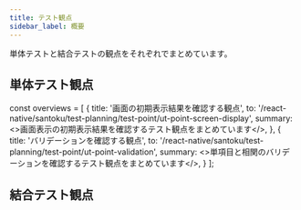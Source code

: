 ```yaml
---
title: テスト観点
sidebar_label: 概要
---
```


単体テストと結合テストの観点をそれぞれでまとめています。

<!-- textlint-disable ja-technical-writing/sentence-length,ja-technical-writing/max-comma,ja-spacing/ja-no-space-around-parentheses,jtf-style/3.3.かっこ類と隣接する文字の間のスペースの有無,ja-technical-writing/ja-no-mixed-period,ja-technical-writing/no-unmatched-pair -->

## 単体テスト観点

const overviews = [
  {
    title: '画面の初期表示結果を確認する観点',
    to: '/react-native/santoku/test-planning/test-point/ut-point-screen-display',
    summary: <>画面表示の初期表示結果を確認するテスト観点をまとめています</>,
  },
  {
    title: 'バリデーションを確認する観点',
    to: '/react-native/santoku/test-planning/test-point/ut-point-validation',
    summary: <>単項目と相関のバリデーションを確認するテスト観点をまとめています</>,
  }
];

<PageList overviews={overviews} colSize={12} />

## 結合テスト観点

<!-- textlint-enable ja-technical-writing/sentence-length,ja-technical-writing/max-comma,ja-spacing/ja-no-space-around-parentheses,jtf-style/3.3.かっこ類と隣接する文字の間のスペースの有無,ja-technical-writing/ja-no-mixed-period,ja-technical-writing/no-unmatched-pair -->

